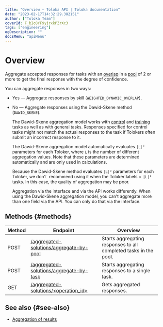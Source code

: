 ```yaml
---
title: "Overview — Toloka API | Toloka documentation"
date: "2023-02-17T14:32:29.382151"
author: ["Toloka Team"]
coverId: F_bIcOYF9yjrxkPZrXc3
tags: ["engineering"]
ogDescription: ""
docsMenu: "apiMenu"
---
```



# Overview

Aggregate accepted responses for tasks with an [overlap](/docs-new/glossary#overlap) in a [pool](/docs-new/glossary#pool) of 2 or more to get the final response with the degree of confidence.

You can aggregate responses in two ways:

- Yes — Aggregate responses by skill (`WEIGHTED_DYNAMIC_OVERLAP`).
- No — Aggregate responses using the Dawid-Skene method (`DAWID_SKENE`).

    The Dawid-Skene aggregation model works with [control](/docs-new/glossary#control-task) and [training](/docs-new/glossary#training-task) tasks as well as with general tasks. Responses specified for control tasks might not match the actual responses to the task if Tolokers often submit an incorrect response to it.

    The Dawid-Skene aggregation model automatically evaluates `|L|²` parameters for each Toloker, where `L` is the number of different aggregation values. Note that these parameters are determined automatically and are only used in calculations.

    Because the Dawid-Skene method evaluates `|L|²` parameters for each Toloker, we don't  recommend using it when the Toloker labels `< |L|²` tasks. In this case, the quality of aggregation may be poor.

    Aggregation via the interface and via the API works differently. When using the Dawid-Skene aggregation model, you can't aggregate more than one field via the API. You can only do that via the interface.

## Methods {#methods}

Method | Endpoint | Overview
----- | ----- | -----
POST | [/aggregated-solutions/aggregate-by-pool](/docs-new/api/aggregate-by-pool) | Starts aggregating responses to all completed tasks in the pool.
POST | [/aggregated-solutions/aggregate-by-task](/docs-new/api/aggregate-by-task) | Starts aggregating responses to a single task.
GET | [/aggregated-solutions/<operation_id>](/docs-new/api/get-aggregated-result) | Gets aggregated responses.

## See also {#see-also}

- [Aggregation of results](/docs-new/guide/result-aggregation)

<ContactGuideSupport/>